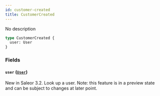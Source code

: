 ```yaml
---
id: customer-created
title: CustomerCreated
---
```


No description

```graphql
type CustomerCreated {
  user: User
}
```

### Fields

#### `user` ([`User`](../../../developer/api-reference/objects/user))

New in Saleor 3.2. Look up a user. Note: this feature is in a preview state and can be subject to changes at later point.

